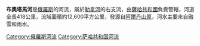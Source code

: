 '''布奧塔馬河'''是[[俄羅斯|俄羅斯]]的河流，屬於[[勒拿河|勒拿河]]的右支流，由[[薩哈共和國|薩哈共和國]]負責管轄，河道全長418公里，流域面積約12,600平方公里，發源自[[阿爾丹山原|阿爾丹山原]]，河水主要來自融雪和雨水。

{{Russia-geo-stub}}

[[Category:俄羅斯河流|Category:俄羅斯河流]]
[[Category:萨哈共和国河流|Category:萨哈共和国河流]]